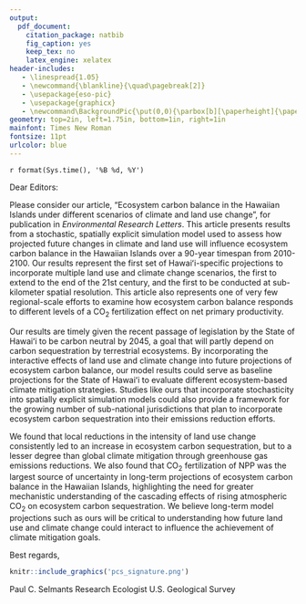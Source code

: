 ```yaml
---
output:
  pdf_document:
    citation_package: natbib
    fig_caption: yes
    keep_tex: no
    latex_engine: xelatex
header-includes:
   - \linespread{1.05}
   - \newcommand{\blankline}{\quad\pagebreak[2]}
   - \usepackage{eso-pic}
   - \usepackage{graphicx}
   - \newcommand\BackgroundPic{\put(0,0){\parbox[b][\paperheight]{\paperwidth}{\vfill\centering \includegraphics[width=\paperwidth,height=\paperheight, keepaspectratio]{usgs_letterhead.pdf} \vfill }}}
geometry: top=2in, left=1.75in, bottom=1in, right=1in
mainfont: Times New Roman
fontsize: 11pt
urlcolor: blue
---
```


\AddToShipoutPicture*{\BackgroundPic}
\pagenumbering{gobble}

`r format(Sys.time(), '%B %d, %Y')`

\blankline

Dear Editors:

\blankline

Please consider our article, "Ecosystem carbon balance in the Hawaiian Islands under different scenarios of climate and land use change", for publication in _Environmental Research Letters_. This article presents results from a stochastic, spatially explicit simulation model used to assess how projected future changes in climate and land use will influence ecosystem carbon balance in the Hawaiian Islands over a 90-year timespan from 2010-2100. Our results represent the first set of Hawaiʻi-specific projections to incorporate multiple land use and climate change scenarios, the first to extend to the end of the 21st century, and the first to be conducted at sub-kilometer spatial resolution. This article also represents one of very few regional-scale efforts to examine how ecosystem carbon balance responds to different levels of a CO~2~ fertilization effect on net primary productivity. 

Our results are timely given the recent passage of legislation by the State of Hawaiʻi to be carbon neutral by 2045, a goal that will partly depend on carbon sequestration by terrestrial ecosystems. By incorporating the interactive effects of land use and climate change into future projections of ecosystem carbon balance, our model results could serve as baseline projections for the State of Hawaiʻi to evaluate different ecosystem-based climate mitigation strategies. Studies like ours that incorporate stochasticity into spatially explicit simulation models could also provide a framework for the growing number of sub-national jurisdictions that plan to incorporate ecosystem carbon sequestration into their emissions reduction efforts.

We found that local reductions in the intensity of land use change consistently led to an increase in ecosystem carbon sequestration, but to a lesser degree than global climate mitigation through greenhouse gas emissions reductions. We also found that CO~2~ fertilization of NPP was the largest source of uncertainty in long-term projections of ecosystem carbon balance in the Hawaiian Islands, highlighting the need for greater mechanistic understanding of the cascading effects of rising atmospheric CO~2~ on ecosystem carbon sequestration. We believe long-term model projections such as ours will be critical to understanding how future land use and climate change could interact to influence the achievement of climate mitigation goals.

\blankline

Best regards,

```r
knitr::include_graphics('pcs_signature.png')
```

\raggedright
Paul C. Selmants 
\linebreak
Research Ecologist 
\linebreak
U.S. Geological Survey
